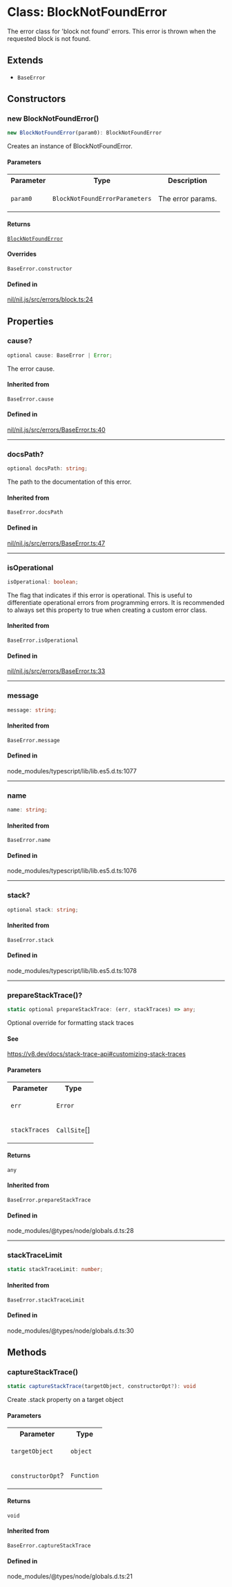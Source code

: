 # Class: BlockNotFoundError

The error class for 'block not found' errors.
This error is thrown when the requested block is not found.

## Extends

- `BaseError`

## Constructors

### new BlockNotFoundError()

```ts
new BlockNotFoundError(param0): BlockNotFoundError
```

Creates an instance of BlockNotFoundError.

#### Parameters

<table>
<tr>
<th>Parameter</th>
<th>Type</th>
<th>Description</th>
</tr>
<tr>
<td>

`param0`

</td>
<td>

`BlockNotFoundErrorParameters`

</td>
<td>

The error params.

</td>
</tr>
</table>

#### Returns

[`BlockNotFoundError`](BlockNotFoundError.mdx)

#### Overrides

`BaseError.constructor`

#### Defined in

[nil/nil.js/src/errors/block.ts:24](https://github.com/NilFoundation/nil.js/blob/d8bba16997233f201c54e5c49ccea4dad0518b53/src/errors/block.ts#L24)

## Properties

### cause?

```ts
optional cause: BaseError | Error;
```

The error cause.

#### Inherited from

`BaseError.cause`

#### Defined in

[nil/nil.js/src/errors/BaseError.ts:40](https://github.com/NilFoundation/nil.js/blob/d8bba16997233f201c54e5c49ccea4dad0518b53/src/errors/BaseError.ts#L40)

***

### docsPath?

```ts
optional docsPath: string;
```

The path to the documentation of this error.

#### Inherited from

`BaseError.docsPath`

#### Defined in

[nil/nil.js/src/errors/BaseError.ts:47](https://github.com/NilFoundation/nil.js/blob/d8bba16997233f201c54e5c49ccea4dad0518b53/src/errors/BaseError.ts#L47)

***

### isOperational

```ts
isOperational: boolean;
```

The flag that indicates if this error is operational.
This is useful to differentiate operational errors from programming errors.
It is recommended to always set this property to true when creating a custom error class.

#### Inherited from

`BaseError.isOperational`

#### Defined in

[nil/nil.js/src/errors/BaseError.ts:33](https://github.com/NilFoundation/nil.js/blob/d8bba16997233f201c54e5c49ccea4dad0518b53/src/errors/BaseError.ts#L33)

***

### message

```ts
message: string;
```

#### Inherited from

`BaseError.message`

#### Defined in

node\_modules/typescript/lib/lib.es5.d.ts:1077

***

### name

```ts
name: string;
```

#### Inherited from

`BaseError.name`

#### Defined in

node\_modules/typescript/lib/lib.es5.d.ts:1076

***

### stack?

```ts
optional stack: string;
```

#### Inherited from

`BaseError.stack`

#### Defined in

node\_modules/typescript/lib/lib.es5.d.ts:1078

***

### prepareStackTrace()?

```ts
static optional prepareStackTrace: (err, stackTraces) => any;
```

Optional override for formatting stack traces

#### See

https://v8.dev/docs/stack-trace-api#customizing-stack-traces

#### Parameters

<table>
<tr>
<th>Parameter</th>
<th>Type</th>
</tr>
<tr>
<td>

`err`

</td>
<td>

`Error`

</td>
</tr>
<tr>
<td>

`stackTraces`

</td>
<td>

`CallSite`[]

</td>
</tr>
</table>

#### Returns

`any`

#### Inherited from

`BaseError.prepareStackTrace`

#### Defined in

node\_modules/@types/node/globals.d.ts:28

***

### stackTraceLimit

```ts
static stackTraceLimit: number;
```

#### Inherited from

`BaseError.stackTraceLimit`

#### Defined in

node\_modules/@types/node/globals.d.ts:30

## Methods

### captureStackTrace()

```ts
static captureStackTrace(targetObject, constructorOpt?): void
```

Create .stack property on a target object

#### Parameters

<table>
<tr>
<th>Parameter</th>
<th>Type</th>
</tr>
<tr>
<td>

`targetObject`

</td>
<td>

`object`

</td>
</tr>
<tr>
<td>

`constructorOpt`?

</td>
<td>

`Function`

</td>
</tr>
</table>

#### Returns

`void`

#### Inherited from

`BaseError.captureStackTrace`

#### Defined in

node\_modules/@types/node/globals.d.ts:21
